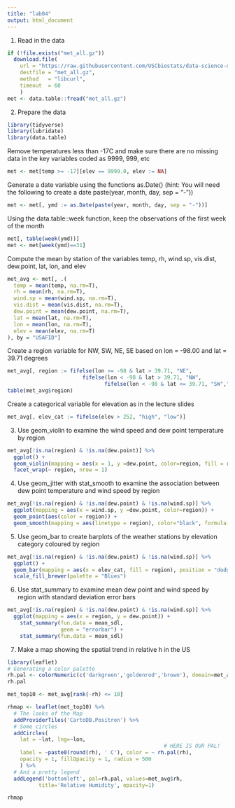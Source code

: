 ```yaml
---
title: "lab04"
output: html_document
---
```


1. Read in the data

```r
if (!file.exists("met_all.gz"))
  download.file(
    url = "https://raw.githubusercontent.com/USCbiostats/data-science-data/master/02_met/met_all.gz",
    destfile = "met_all.gz",
    method   = "libcurl",
    timeout  = 60
    )
met <- data.table::fread("met_all.gz")
```

2. Prepare the data
```r
library(tidyverse)
library(lubridate)
library(data.table)
```

Remove temperatures less than -17C and make sure there are no missing data in the key variables coded as 9999, 999, etc
```r
met <- met[temp >= -17][elev == 9999.0, elev := NA]
```

Generate a date variable using the functions as.Date() (hint: You will need the following to create a date paste(year, month, day, sep = "-"))
```r
met <- met[, ymd := as.Date(paste(year, month, day, sep = "-"))]
```

Using the data.table::week function, keep the observations of the first week of the month
```r
met[, table(week(ymd))]
met <- met[week(ymd)==31]
```

Compute the mean by station of the variables temp, rh, wind.sp, vis.dist, dew.point, lat, lon, and elev
```r
met_avg <- met[, .(
  temp = mean(temp, na.rm=T),
  rh = mean(rh, na.rm=T),
  wind.sp = mean(wind.sp, na.rm=T),
  vis.dist = mean(vis.dist, na.rm=T),
  dew.point = mean(dew.point, na.rm=T),
  lat = mean(lat, na.rm=T),
  lon = mean(lon, na.rm=T),
  elev = mean(elev, na.rm=T)
), by = "USAFID"]
```
Create a region variable for NW, SW, NE, SE based on lon = -98.00 and lat = 39.71 degrees
```r
met_avg[, region := fifelse(lon >= -98 & lat > 39.71, "NE",
                        fifelse(lon < -98 & lat > 39.71, "NW",
                               fifelse(lon < -98 & lat <= 39.71, "SW","SE")))]
table(met_avg$region)
```

Create a categorical variable for elevation as in the lecture slides
```r
met_avg[, elev_cat := fifelse(elev > 252, "high", "low")]
```

3. Use geom_violin to examine the wind speed and dew point temperature by region
```r
met_avg[!is.na(region) & !is.na(dew.point)] %>% 
  ggplot() + 
  geom_violin(mapping = aes(x = 1, y =dew.point, color=region, fill = region)) + 
  facet_wrap(~ region, nrow = 1)
```
4. Use geom_jitter with stat_smooth to examine the association between dew point temperature and wind speed by region

```r
met_avg[!is.na(region) & !is.na(dew.point) & !is.na(wind.sp)] %>% 
  ggplot(mapping = aes(x = wind.sp, y =dew.point, color=region)) + 
  geom_point(aes(color = region)) + 
  geom_smooth(mapping = aes(linetype = region), color="black", formula = y ~ x, method = "loess")
```

5. Use geom_bar to create barplots of the weather stations by elevation category coloured by region
```r
met_avg[!is.na(region) & !is.na(dew.point) & !is.na(wind.sp)] %>% 
  ggplot() + 
  geom_bar(mapping = aes(x = elev_cat, fill = region), position = "dodge")+
  scale_fill_brewer(palette = "Blues")
```

6. Use stat_summary to examine mean dew point and wind speed by region with standard deviation error bars
```r
met_avg[!is.na(region) & !is.na(dew.point) & !is.na(wind.sp)] %>% 
  ggplot(mapping = aes(x = region, y = dew.point)) + 
    stat_summary(fun.data = mean_sdl,
                 geom = "errorbar") +
    stat_summary(fun.data = mean_sdl)
```

7. Make a map showing the spatial trend in relative h in the US
```r
library(leaflet)
# Generating a color palette
rh.pal <- colorNumeric(c('darkgreen','goldenrod','brown'), domain=met_avg$rh)
rh.pal
```

```r
met_top10 <- met_avg[rank(-rh) <= 10]
```

```r
rhmap <- leaflet(met_top10) %>% 
  # The looks of the Map
  addProviderTiles('CartoDB.Positron') %>% 
  # Some circles
  addCircles(
    lat = ~lat, lng=~lon,
                                                  # HERE IS OUR PAL!
    label = ~paste0(round(rh), ' C'), color = ~ rh.pal(rh),
    opacity = 1, fillOpacity = 1, radius = 500
    ) %>%
  # And a pretty legend
  addLegend('bottomleft', pal=rh.pal, values=met_avg$rh,
          title='Relative Humidity', opacity=1)

rhmap
```



